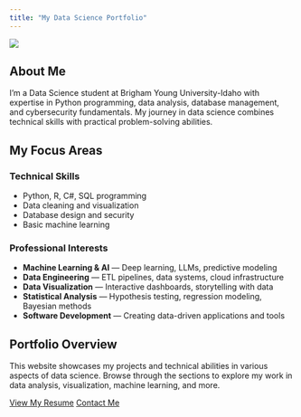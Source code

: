 ```yaml
---
title: "My Data Science Portfolio"
---
```


:::{.column-page}
![](Images/banner.jpg)

## About Me

I'm a Data Science student at Brigham Young University-Idaho with expertise in Python programming, data analysis, database management, and cybersecurity fundamentals. My journey in data science combines technical skills with practical problem-solving abilities.

## My Focus Areas

::: {.grid}
::: {.g-col-6}
### Technical Skills
- Python, R, C#, SQL programming
- Data cleaning and visualization
- Database design and security
- Basic machine learning
:::

::: {.g-col-6}
### Professional Interests
- **Machine Learning & AI** — Deep learning, LLMs, predictive modeling
- **Data Engineering** — ETL pipelines, data systems, cloud infrastructure
- **Data Visualization** — Interactive dashboards, storytelling with data
- **Statistical Analysis** — Hypothesis testing, regression modeling, Bayesian methods
- **Software Development** — Creating data-driven applications and tools
:::
:::

## Portfolio Overview

This website showcases my projects and technical abilities in various aspects of data science. Browse through the sections to explore my work in data analysis, visualization, machine learning, and more.

[View My Resume](resume.qmd){.btn .btn-primary} [Contact Me](mailto:nathanieleclark@gmail.com){.btn .btn-secondary}
:::